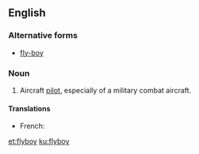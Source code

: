 ==English==
===Alternative forms===
* [[fly-boy]]

===Noun===
{{en-noun}}
# {{context|slang|lang=en}} Aircraft [[pilot]], especially of a military combat aircraft.

====Translations====
{{trans-top|aircraft pilot, especially of a military combat aircraft}}
* French: {{t|fr|chevalier du ciel|m}}
{{trans-mid}}
{{trans-bottom}}

[[et:flyboy]]
[[ku:flyboy]]